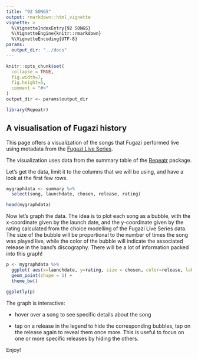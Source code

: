 ```yaml
---
title: "92 SONGS"
output: rmarkdown::html_vignette
vignette: >
  %\VignetteIndexEntry{92 SONGS}
  %\VignetteEngine{knitr::rmarkdown}
  %\VignetteEncoding{UTF-8}
params: 
  output_dir: "../docs"
---
```


```r
knitr::opts_chunk$set(
  collapse = TRUE,
  fig.width=7,
  fig.height=5,
  comment = "#>"
)
output_dir <- params$output_dir
```

```r
library(Repeatr)
```

## A visualisation of Fugazi history

This page offers a visualization of the songs that Fugazi performed live using metadata from the [Fugazi Live Series](https://www.dischord.com/fugazi_live_series).  

The visualization uses data from the summary table of the  [Repeatr](https://github.com/alexmitrani/Repeatr) package.  

Let's get the data, limit it to the columns that we will be using, and have a look at the first few rows. 

```r

mygraphdata <- summary %>%
  select(song, launchdate, chosen, release, rating)

head(mygraphdata)

``` 

Now let's graph the data. The idea is to plot each song as a bubble, with the x-coordinate given by the launch date, and the y-coordinate given by the rating calculated from the choice modelling of the Fugazi Live Series data. The size of the bubble will be proportional to the number of times the song was played live, while the color of the bubble will indicate the associated release in the band's discography.  There will be a lot of information packed into this graph!    

```r

p <- mygraphdata %>%
  ggplot( aes(x=launchdate, y=rating, size = chosen, color=release, label=song)) +
  geom_point(shape = 1) +
  theme_bw()

ggplotly(p)


```   

The graph is interactive: 

- hover over a song to see specific details about the song

- tap on a release in the legend to hide the corresponding
bubbles, tap on the release again to reveal them once more.  This is useful to focus on one or more specific releases by hiding the others.   


Enjoy!


